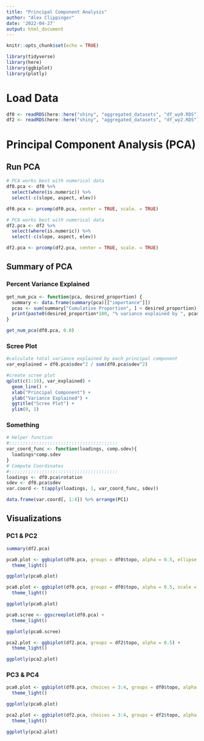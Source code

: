 ```yaml
---
title: "Principal Component Analysis"
author: "Alex Clippinger"
date: '2022-04-27'
output: html_document
---
```


```r
knitr::opts_chunk$set(echo = TRUE)

library(tidyverse)
library(here)
library(ggbiplot)
library(plotly)
```

# Load Data

```r
df0 <- readRDS(here::here("shiny", "aggregated_datasets", "df_wy0.RDS")) 
df2 <- readRDS(here::here("shiny", "aggregated_datasets", "df_wy2.RDS"))
```

# Principal Component Analysis (PCA)

## Run PCA

```r
# PCA works best with numerical data
df0.pca <- df0 %>% 
  select(where(is.numeric)) %>% 
  select(-c(slope, aspect, elev))

df0.pca <- prcomp(df0.pca, center = TRUE, scale. = TRUE)

# PCA works best with numerical data
df2.pca <- df2 %>% 
  select(where(is.numeric)) %>% 
  select(-c(slope, aspect, elev))

df2.pca <- prcomp(df2.pca, center = TRUE, scale. = TRUE)
```

## Summary of PCA

### Percent Variance Explained

```r
get_num_pca <- function(pca, desired_proportion) {
  summary <- data.frame(summary(pca)[["importance"]])
  pcas <- sum(summary["Cumulative Proportion", ] < desired_proportion) + 1
  print(paste0(desired_proportion*100, "% variance explained by ", pcas, " PCAs"))
}

get_num_pca(df0.pca, 0.8)
```

### Scree Plot

```r
#calculate total variance explained by each principal component
var_explained = df0.pca$sdev^2 / sum(df0.pca$sdev^2)

#create scree plot
qplot(c(1:19), var_explained) + 
  geom_line() + 
  xlab("Principal Component") + 
  ylab("Variance Explained") +
  ggtitle("Scree Plot") +
  ylim(0, 1)
```


### Something

```r
# Helper function 
#::::::::::::::::::::::::::::::::::::::::
var_coord_func <- function(loadings, comp.sdev){
  loadings*comp.sdev
}
# Compute Coordinates
#::::::::::::::::::::::::::::::::::::::::
loadings <- df0.pca$rotation
sdev <- df0.pca$sdev
var.coord <- t(apply(loadings, 1, var_coord_func, sdev)) 

data.frame(var.coord[, 1:4]) %>% arrange(PC1)
```


## Visualizations

### PC1 & PC2

```r
summary(df2.pca)
```

```r
pca0.plot <- ggbiplot(df0.pca, groups = df0$topo, alpha = 0.5, ellipse = TRUE) + 
  theme_light()

ggplotly(pca0.plot)

```

```r
pca0.plot <- ggbiplot(df0.pca, groups = df0$topo, alpha = 0.5, scale = TRUE, circle=TRUE) + 
  theme_light()

ggplotly(pca0.plot)
```

```r
pca0.scree <- ggscreeplot(df0.pca) +
  theme_light()

ggplotly(pca0.scree)
```


```r
pca2.plot <- ggbiplot(df2.pca, groups = df2$topo, alpha = 0.5) +
  theme_light()

ggplotly(pca2.plot)
```



### PC3 & PC4

```r
pca0.plot <- ggbiplot(df0.pca, choices = 3:4, groups = df0$topo, alpha = 0.25) + 
  theme_light()

ggplotly(pca0.plot)
```

```r
pca2.plot <- ggbiplot(df2.pca, choices = 3:4, groups = df2$topo, alpha = 0.25) +
  theme_light()

ggplotly(pca2.plot)
```

